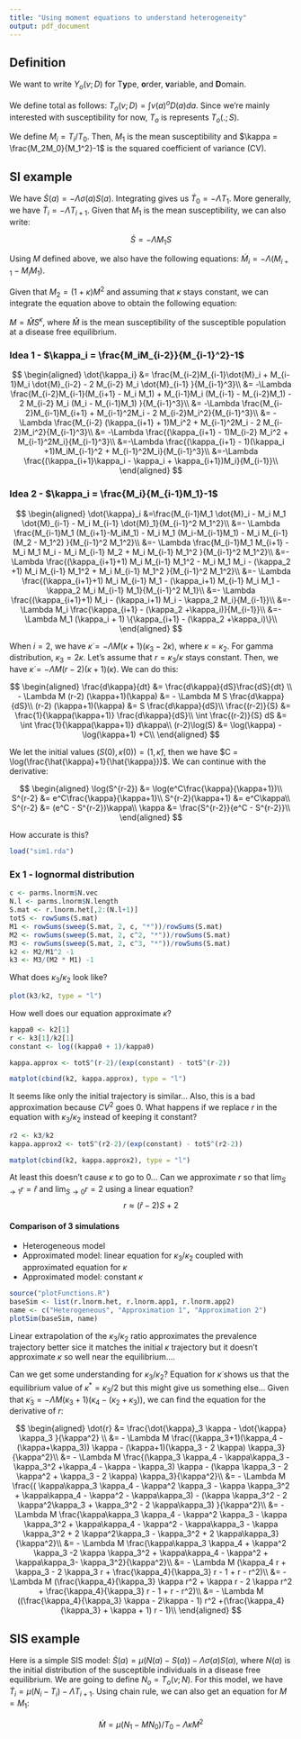 ```yaml
---
title: "Using moment equations to understand heterogeneity"
output: pdf_document
---
```


## Definition

We want to write $Y_o(v;D)$ for T**y**pe, **o**rder, **v**ariable, and **D**omain.

We define total as follows: $T_o(v;D) = \int v(a)^o D(a) da$. Since we're mainly interested with susceptibility for now, $T_o$ is represents $T_o(.;S)$.

We define $M_i = T_i/T_0$. Then, $M_1$ is the mean susceptibility and $\kappa = \frac{M_2M_0}{M_1^2}-1$ is the squared coefficient of variance (CV).

## SI example

We have $\dot{S}(a) = - \Lambda \sigma(a) S(a)$. Integrating gives us $\dot{T}_0 = - \Lambda T_1$. More generally, we have $\dot{T}_i = - \Lambda T_{i+1}$. Given that $M_1$ is the mean susceptibility, we can also write:

$$
\dot{S} = - \Lambda M_1 S
$$

Using $M$ defined above, we also have the following equations: $\dot{M}_i = - \Lambda (M_{i+1} - M_i M_1)$.

Given that $M_2 = (1 + \kappa) M^2$ and assuming that $\kappa$ stays constant, we can integrate the equation above to obtain the following equation:

$M = \hat{M}S^\kappa$, where $\hat{M}$ is the mean susceptibility of the susceptible population at a disease free equilibrium.

### Idea 1 - $\kappa_i = \frac{M_iM_{i-2}}{M_{i-1}^2}-1$

$$
\begin{aligned}
\dot{\kappa_i} &= \frac{M_{i-2}M_{i-1}\dot{M}_i + M_{i-1}M_i \dot{M}_{i-2} - 2 M_{i-2} M_i \dot{M}_{i-1} }{M_{i-1}^3}\\
&= -\Lambda \frac{M_{i-2}M_{i-1}(M_{i+1} - M_i M_1) + M_{i-1}M_i (M_{i-1} - M_{i-2}M_1) - 2 M_{i-2} M_i (M_i - M_{i-1}M_1) }{M_{i-1}^3}\\
&= -\Lambda \frac{M_{i-2}M_{i-1}M_{i+1} + M_{i-1}^2M_i - 2 M_{i-2}M_i^2}{M_{i-1}^3}\\
&= -\Lambda \frac{M_{i-2} (\kappa_{i+1} + 1)M_i^2 + M_{i-1}^2M_i - 2 M_{i-2}M_i^2}{M_{i-1}^3}\\
&= -\Lambda \frac{(\kappa_{i+1} - 1)M_{i-2} M_i^2 + M_{i-1}^2M_i}{M_{i-1}^3}\\
&=-\Lambda \frac{(\kappa_{i+1} - 1)(\kappa_i +1)M_iM_{i-1}^2 + M_{i-1}^2M_i}{M_{i-1}^3}\\
&=-\Lambda \frac{(\kappa_{i+1}\kappa_i - \kappa_i + \kappa_{i+1})M_i}{M_{i-1}}\\
\end{aligned}
$$

### Idea 2 - $\kappa_i = \frac{M_i}{M_{i-1}M_1}-1$

$$
\begin{aligned}
\dot{\kappa}_i &=\frac{M_{i-1}M_1 \dot{M}_i - M_i M_1 \dot{M}_{i-1} - M_i M_{i-1} \dot{M}_1}{M_{i-1}^2 M_1^2}\\
&=- \Lambda \frac{M_{i-1}M_1 (M_{i+1}-M_iM_1) - M_i M_1 (M_i-M_{i-1}M_1) - M_i M_{i-1} (M_2 - M_1^2) }{M_{i-1}^2 M_1^2}\\
&=- \Lambda \frac{M_{i-1}M_1 M_{i+1} - M_i M_1 M_i - M_i M_{i-1} M_2 + M_i M_{i-1} M_1^2 }{M_{i-1}^2 M_1^2}\\
&=- \Lambda \frac{(\kappa_{i+1}+1) M_i M_{i-1} M_1^2  - M_i M_1 M_i - (\kappa_2 +1) M_i M_{i-1} M_1^2 + M_i M_{i-1} M_1^2 }{M_{i-1}^2 M_1^2}\\
&=- \Lambda \frac{(\kappa_{i+1}+1) M_i M_{i-1} M_1 - (\kappa_i+1) M_{i-1} M_i M_1 - \kappa_2 M_i M_{i-1} M_1}{M_{i-1}^2 M_1}\\
&=- \Lambda \frac{(\kappa_{i+1}+1) M_i - (\kappa_i+1) M_i - \kappa_2 M_i}{M_{i-1}}\\
&=- \Lambda M_i \frac{\kappa_{i+1} - (\kappa_2 +\kappa_i)}{M_{i-1}}\\
&=- \Lambda M_1 (\kappa_i + 1) \{\kappa_{i+1} - (\kappa_2 +\kappa_i)\}\\
\end{aligned}
$$

When $i = 2$, we have $\dot{\kappa} = - \Lambda M (\kappa+1)(\kappa_3 - 2 \kappa)$, where $\kappa = \kappa_2$. For gamma distribution, $\kappa_3 = 2 \kappa$. Let's assume that $r = \kappa_3/\kappa$ stays constant. Then, we have $\dot{\kappa} = - \Lambda M (r-2) (\kappa+1)(\kappa)$. We can do this:

$$
\begin{aligned}
\frac{d\kappa}{dt} &= \frac{d\kappa}{dS}\frac{dS}{dt} \\
- \Lambda M (r-2) (\kappa+1)(\kappa) &= - \Lambda M S \frac{d\kappa}{dS}\\
(r-2) (\kappa+1)(\kappa) &= S \frac{d\kappa}{dS}\\
\frac{(r-2)}{S} &= \frac{1}{\kappa(\kappa+1)} \frac{d\kappa}{dS}\\
\int \frac{(r-2)}{S} dS &= \int \frac{1}{\kappa(\kappa+1)} d\kappa\\
(r-2)\log(S) &= \log(\kappa) - \log(\kappa+1) +C\\
\end{aligned}
$$

We let the initial values $(S(0) , \kappa(0)) = (1,\hat{\kappa})$, then we have $C = \log(\frac{\hat{\kappa}+1}{\hat{\kappa}})$. We can continue with the derivative:

$$
\begin{aligned}
\log(S^{r-2}) &= \log(e^C\frac{\kappa}{\kappa+1})\\
S^{r-2} &= e^C\frac{\kappa}{\kappa+1}\\
S^{r-2}(\kappa+1) &= e^C\kappa\\
S^{r-2} &= (e^C - S^{r-2})\kappa\\
\kappa &= \frac{S^{r-2}}{e^C - S^{r-2}}\\
\end{aligned}
$$

How accurate is this?

```r
load("sim1.rda")
```

### Ex 1 - lognormal distribution

```r
c <- parms.lnorm$N.vec
N.l <- parms.lnorm$N.length
S.mat <- r.lnorm.het[,2:(N.l+1)]
totS <- rowSums(S.mat)
M1 <- rowSums(sweep(S.mat, 2, c, "*"))/rowSums(S.mat)
M2 <- rowSums(sweep(S.mat, 2, c^2, "*"))/rowSums(S.mat)
M3 <- rowSums(sweep(S.mat, 2, c^3, "*"))/rowSums(S.mat)
k2 <- M2/M1^2 -1
k3 <- M3/(M2 * M1) -1
```

What does $\kappa_3/\kappa_2$ look like?

```r
plot(k3/k2, type = "l")
```

How well does our equation approximate $\kappa$?

```r
kappa0 <- k2[1]
r <- k3[1]/k2[1]
constant <- log((kappa0 + 1)/kappa0)

kappa.approx <- totS^(r-2)/(exp(constant) - totS^(r-2))

matplot(cbind(k2, kappa.approx), type = "l")
```

It seems like only the initial trajectory is similar... Also, this is a bad approximation because $CV^2$ goes 0. What happens if we replace $r$ in the equation with $\kappa_3/\kappa_2$ instead of keeping it constant?

```r
r2 <- k3/k2
kappa.approx2 <- totS^(r2-2)/(exp(constant) - totS^(r2-2))

matplot(cbind(k2, kappa.approx2), type = "l")
```

At least this doesn't cause $\kappa$ to go to 0... Can we approximate $r$ so that $\lim_{S\to 1} r = \hat{r}$ and $\lim_{S\to 0} r = 2$ using a linear equation? $$r \approx (\hat{r}-2)S + 2$$

#### Comparison of 3 simulations

- Heterogeneous model 
- Approximated model: linear equation for $\kappa_3/\kappa_2$ coupled with approximated equation for $\kappa$
- Approximated model: constant $\kappa$

```r
source("plotFunctions.R")
baseSim <- list(r.lnorm.het, r.lnorm.app1, r.lnorm.app2)
name <- c("Heterogeneous", "Approximation 1", "Approximation 2")
plotSim(baseSim, name)
```

Linear extrapolation of the $\kappa_3/\kappa_2$ ratio approximates the prevalence trajectory better sice it matches the initial $\kappa$ trajectory but it doesn't approximate $\kappa$ so well near the equilibrium....

Can we get some understanding for $\kappa_3/\kappa_2$? Equation for $\dot{\kappa}$ shows us that the equilibrium value of $\kappa^* = \kappa_3/2$ but this might give us something else... Given that $\dot{\kappa}_3 = - \Lambda M (\kappa_3+1)(\kappa_4 - (\kappa_2+\kappa_3))$, we can find the equation for the derivative of $r$:

$$
\begin{aligned}
\dot{r} &= \frac{\dot{\kappa}_3 \kappa - \dot{\kappa} \kappa_3 }{\kappa^2} \\
&= - \Lambda M \frac{(\kappa_3+1)(\kappa_4 - (\kappa+\kappa_3)) \kappa - (\kappa+1)(\kappa_3 - 2 \kappa) \kappa_3}{\kappa^2}\\
&= - \Lambda M \frac{(\kappa_3 \kappa_4 - \kappa\kappa_3 - \kappa_3^2 +\kappa_4 - \kappa - \kappa_3) \kappa - (\kappa \kappa_3 - 2 \kappa^2 + \kappa_3 - 2 \kappa) \kappa_3}{\kappa^2}\\
&= - \Lambda M \frac{( \kappa\kappa_3 \kappa_4 - \kappa^2 \kappa_3 - \kappa \kappa_3^2 + \kappa\kappa_4 - \kappa^2 -  \kappa\kappa_3) - (\kappa \kappa_3^2 - 2 \kappa^2\kappa_3 + \kappa_3^2 - 2 \kappa\kappa_3) }{\kappa^2}\\
&= - \Lambda M \frac{\kappa\kappa_3 \kappa_4 - \kappa^2 \kappa_3 - \kappa \kappa_3^2 + \kappa\kappa_4 - \kappa^2 -  \kappa\kappa_3 - \kappa \kappa_3^2 + 2 \kappa^2\kappa_3 - \kappa_3^2 + 2 \kappa\kappa_3}{\kappa^2}\\
&= - \Lambda M \frac{\kappa\kappa_3 \kappa_4 + \kappa^2 \kappa_3 -2 \kappa \kappa_3^2 + \kappa\kappa_4 - \kappa^2 + \kappa\kappa_3- \kappa_3^2}{\kappa^2}\\
&= - \Lambda M (\kappa_4 r + \kappa_3 - 2 \kappa_3 r + \frac{\kappa_4}{\kappa_3} r - 1 + r - r^2)\\
&= - \Lambda M (\frac{\kappa_4}{\kappa_3} \kappa r^2 + \kappa r - 2 \kappa r^2 + \frac{\kappa_4}{\kappa_3} r - 1 + r - r^2)\\
&= - \Lambda M ((\frac{\kappa_4}{\kappa_3} \kappa - 2\kappa - 1) r^2 +(\frac{\kappa_4}{\kappa_3} + \kappa + 1) r - 1)\\
\end{aligned}
$$

## SIS example

Here is a simple SIS model: $\dot{S}(a) = \mu(N(a)-S(a)) - \Lambda \sigma(a) S(a)$, where $N(a)$ is the initial distribution of the susceptible individuals in a disease free equilibrium. We are going to define $N_o = T_o(v;N)$. For this model, we have $\dot{T}_i = \mu (N_i - T_i) - \Lambda T_{i+1}$. Using chain rule, we can also get an equation for $M = M_1$:

$$
\dot{M} = \mu(N_1 - M N_0)/T_0 - \Lambda \kappa M^2
$$


